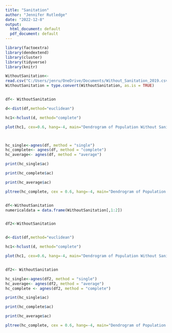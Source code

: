 ---
title: "Sanitation"
author: "Jennifer Rutledge"
date: "2022-12-8"
output:
  html_document: default
  pdf_document: default
---

```{r}
library(factoextra)
library(dendextend)
library(cluster)
library(tidyverse)
library(knitr)
```


```{r}
WithoutSanitation<-
read.csv("C:/Users/jenru/OneDrive/Documents/Without_Sanitation_2019.csv", header = TRUE,sep =",", stringsAsFactors = FALSE)
WithoutSanitation = type.convert(WithoutSanitation, as.is = TRUE)


df<- WithoutSanitation

d<-dist(df,method="euclidean")

hc1<-hclust(d, method="complete")

plot(hc1, cex=0.6, hang=-4, main="Dendrogram of Population Without Sanitation")



hc_single<-agnes(df, method = "single")
hc_complete<- agnes(df, method = "complete")
hc_average<- agnes(df, method = "average")

print(hc_single$ac)

print(hc_complete$ac)

print(hc_average$ac)

pltree(hc_complete, cex = 0.6, hang=-4, main="Dendrogram of Population Without Sanitation")


df<-WithoutSanitation
numericaldata = data.frame(WithoutSanitation[,1:2])


df2<-WithoutSanitation


d<-dist(df,method="euclidean")

hc1<-hclust(d, method="complete")

plot(hc1, cex=0.6, hang=-4, main="Dendrogram of Population Without Sanitation")


df2<- WithoutSanitation

hc_single<-agnes(df2, method = "single")
hc_average<- agnes(df2, method = "average")
hc_complete <- agnes(df2, method = "complete")

print(hc_single$ac)

print(hc_complete$ac)

print(hc_average$ac)

pltree(hc_complete, cex = 0.6, hang=-4, main="Dendrogram of Population without Sanitation")


```


